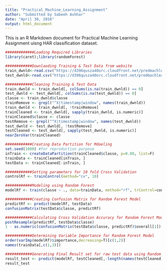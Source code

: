 ---
title: "Practical_Machine_Learning_Assignment"
author: "Submitted by Sabeeh Ashhar"
date: "April 30, 2016"
output: html_document
---

This is an R Markdown document for Practical Machine Learning Assignment uisng HAR classification dataset. 
```{r, echo=FALSE}
#############Loading Required Libraries
library(caret);library(randomForest)
```


```{r, echo=FALSE}
############Downlaoding Training & Test Data from website
train_dwnld<-read.csv("https://d396qusza40orc.cloudfront.net/predmachlearn/pml-training.csv")
test_dwnld<-read.csv("https://d396qusza40orc.cloudfront.net/predmachlearn/pml-testing.csv")
```


```{r, echo=FALSE}
############Cleaning Training & Test Data
train_dwnld <- train_dwnld[, colSums(is.na(train_dwnld)) == 0] 
test_dwnld <- test_dwnld[, colSums(is.na(test_dwnld)) == 0]
classe <- train_dwnld$classe
trainRemove <- grepl("^X|timestamp|window", names(train_dwnld))
train_dwnld <- train_dwnld[, !trainRemove]
trainCleaned <- train_dwnld[, sapply(train_dwnld, is.numeric)]
trainCleaned$classe <- classe
testRemove <- grepl("^X|timestamp|window", names(test_dwnld))
test_dwnld <- test_dwnld[, !testRemove]
testCleaned <- test_dwnld[, sapply(test_dwnld, is.numeric)]
nearZeroVar(trainCleaned)
```

```{r, echo=FALSE}
############Creating Data Partition for Mdoeling
set.seed(1000) #for reproduction purpose
inTrain <- createDataPartition(trainCleaned$classe, p=0.80, list=F)
trainData <- trainCleaned[inTrain, ]
testData <- trainCleaned[-inTrain, ]
```


```{r, echo=FALSE}
############Setting parameters for 10 fold Cross Validation
controlRf <- trainControl(method="cv", 10)
```


```{r, echo=FALSE}
############Modeling using Random Forest
modelRf <- train(classe ~ ., data=trainData, method="rf", trControl=controlRf, ntree=200)
```


```{r, echo=FALSE}
############Creating Confusion Matrix for Random Forest Model
predictRf <- predict(modelRf, testData)
confusionMatrix(testData$classe, predictRf)
```


```{r, echo=FALSE}
############Calculating Cross Validation Accuracy for Random Forest Model using OOB Error tested on set aside data(20%)
postResample(predictRf, testData$classe)
1 - as.numeric(confusionMatrix(testData$classe, predictRf)$overall[1])
```


```{r, echo=FALSE}
############Determining Variable Importance for Random Forest Model
order(varImp(modelRf)$importance,decreasing=T)[c(1,2)]
names(trainData[,c(1,3)])
```


```{r, echo=FALSE}
############Generating Final Result set for raw test data using Random Forest Model
result_test <- predict(modelRf, testCleaned[,-length(names(testCleaned))])
result_test
```
